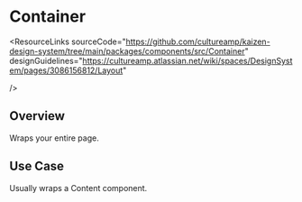 
<Meta of={ContainerStories} />

# Container

<ResourceLinks
  sourceCode="https://github.com/cultureamp/kaizen-design-system/tree/main/packages/components/src/Container"
  designGuidelines="https://cultureamp.atlassian.net/wiki/spaces/DesignSystem/pages/3086156812/Layout"

/>

<KAIOInstallation exportNames="Container" />

## Overview

Wraps your entire page.

<Canvas of={ContainerStories.Playground} />
<Controls of={ContainerStories.Playground} />

## Use Case
Usually wraps a <LinkTo pageId="layout-content">Content</LinkTo> component.
<Canvas of={ContainerStories.Example} />
